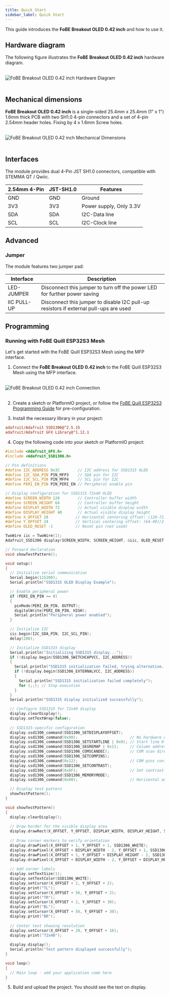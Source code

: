 ```yaml
---
title: Quick Start
sidebar_label: Quick Start
---
```


This guide introduces the **FoBE Breakout OLED 0.42 inch** and how to use it.

## Hardware diagram

The following figure illustrates the **FoBE Breakout OLED 0.42 inch** hardware diagram.

<br/>
<div style={{ textAlign: 'center' }}>
  <img src="/img/products/f2203-r1a.digram.png" alt="FoBE Breakout OLED 0.42 inch Hardware Diagram" style={{ width: '80%', height: 'auto' }} />
</div>
<br/>

## Mechanical dimensions

**FoBE Breakout OLED 0.42 inch** is a single-sided 25.4mm x 25.4mm (1" x 1") 1.6mm thick PCB with two SH1.0 4-pin connectors and a set of 4-pin 2.54mm header holes. Fixing by 4 x 1.6mm Screw holes.

<br/>
<div style={{ textAlign: 'center' }}>
  <img src="/img/products/f2203-r1a.dimensions.png" alt="FoBE Breakout OLED 0.42 inch Mechanical Dimensions" style={{ width: '80%', height: 'auto' }} />
</div>
<br/>

## Interfaces

The module provides dual 4-Pin JST SH1.0 connectors, compatible with STEMMA QT / Qwiic.

|2.54mm 4-Pin |JST-SH1.0 |Features |
|-----------------------|--------|---------|
|GND |GND |Ground |
|3V3 |3V3 |Power supply, Only 3.3V |
|SDA |SDA |I2C-Data line |
|SCL |SCL |I2C-Clock line |

## Advanced

### Jumper

The module features two jumper pad:

|Interface |Description |
|-------------------------------|---------|
|LED-JUMPER |Disconnect this jumper to turn off the power LED for further power saving |
|IIC PULL-UP |Disconnect this jumper to disable I2C pull-up resistors if external pull-ups are used |

## Programming

### Running with FoBE Quill ESP32S3 Mesh

Let's get started with the FoBE Quill ESP32S3 Mesh using the MFP interface.

1. Connect the **FoBE Breakout OLED 0.42 inch** to the FoBE Quill ESP32S3 Mesh using the MFP interface.
<br/>
<div style={{ textAlign: 'center' }}>
  <img src="/img/products/breakout-debugger-connection.png" alt="FoBE Breakout OLED 0.42 inch Connection" style={{ width: '80%', height: 'auto' }} />
</div>
<br/>

2. Create a sketch or PlatformIO project, or follow the [FoBE Quill ESP32S3 Programming Guide](/product/f1102/programming) for pre-configuration.

3. Install the necessary library in your project:
```ini
adafruit/Adafruit SSD1306@^2.5.15
adafruit/Adafruit GFX Library@^1.12.1
```

4. Copy the following code into your sketch or PlatformIO project:
```cpp
#include <Adafruit_GFX.h>
#include <Adafruit_SSD1306.h>

// Pin definitions
#define I2C_ADDRESS 0x3C        // I2C address for SSD1315 OLED
#define I2C_SDA_PIN PIN_MFP3    // SDA pin for I2C
#define I2C_SCL_PIN PIN_MFP4    // SCL pin for I2C
#define PERI_EN_PIN PIN_PERI_EN // Peripheral enable pin

// Display configuration for SSD1315 72x40 OLED
#define SCREEN_WIDTH 128        // Controller buffer width
#define SCREEN_HEIGHT 64        // Controller buffer height
#define DISPLAY_WIDTH 72        // Actual visible display width
#define DISPLAY_HEIGHT 40       // Actual visible display height
#define X_OFFSET 28            // Horizontal centering offset: (128-72)/2
#define Y_OFFSET 24            // Vertical centering offset: (64-40)/2 + 12
#define OLED_RESET -1          // Reset pin (not used)

TwoWire iic = TwoWire(1);
Adafruit_SSD1306 display(SCREEN_WIDTH, SCREEN_HEIGHT, &iic, OLED_RESET);

// Forward declaration
void showTestPattern();

void setup()
{
  // Initialize serial communication
  Serial.begin(115200);
  Serial.println("SSD1315 OLED Display Example");

  // Enable peripheral power
  if (PERI_EN_PIN >= 0)
  {
    pinMode(PERI_EN_PIN, OUTPUT);
    digitalWrite(PERI_EN_PIN, HIGH);
    Serial.println("Peripheral power enabled");
  }

  // Initialize I2C
  iic.begin(I2C_SDA_PIN, I2C_SCL_PIN);
  delay(200);

  // Initialize SSD1315 display
  Serial.println("Initializing SSD1315 display...");
  if (!display.begin(SSD1306_SWITCHCAPVCC, I2C_ADDRESS))
  {
    Serial.println("SSD1315 initialization failed, trying alternative...");
    if (!display.begin(SSD1306_EXTERNALVCC, I2C_ADDRESS))
    {
      Serial.println("SSD1315 initialization failed completely");
      for (;;); // Stop execution
    }
  }
  Serial.println("SSD1315 display initialized successfully");

  // Configure SSD1315 for 72x40 display
  display.clearDisplay();
  display.setTextWrap(false);
  
  // SSD1315-specific configuration
  display.ssd1306_command(SSD1306_SETDISPLAYOFFSET);
  display.ssd1306_command(0x00);                       // No hardware offset
  display.ssd1306_command(SSD1306_SETSTARTLINE | 0x0); // Start line 0
  display.ssd1306_command(SSD1306_SEGREMAP | 0x1);     // Column address remapping
  display.ssd1306_command(SSD1306_COMSCANDEC);         // COM scan direction
  display.ssd1306_command(SSD1306_SETCOMPINS);
  display.ssd1306_command(0x12);                       // COM pins configuration for 72x40
  display.ssd1306_command(SSD1306_SETCONTRAST);
  display.ssd1306_command(0x8F);                       // Set contrast
  display.ssd1306_command(SSD1306_MEMORYMODE);
  display.ssd1306_command(0x00);                       // Horizontal addressing mode

  // Display test pattern
  showTestPattern();
}

void showTestPattern()
{
  display.clearDisplay();
  
  // Draw border for the visible display area
  display.drawRect(X_OFFSET, Y_OFFSET, DISPLAY_WIDTH, DISPLAY_HEIGHT, SSD1306_WHITE);
  
  // Draw corner markers to verify orientation
  display.drawPixel(X_OFFSET + 1, Y_OFFSET + 1, SSD1306_WHITE);           // Top-left
  display.drawPixel(X_OFFSET + DISPLAY_WIDTH - 2, Y_OFFSET + 1, SSD1306_WHITE);    // Top-right  
  display.drawPixel(X_OFFSET + 1, Y_OFFSET + DISPLAY_HEIGHT - 2, SSD1306_WHITE);  // Bottom-left
  display.drawPixel(X_OFFSET + DISPLAY_WIDTH - 2, Y_OFFSET + DISPLAY_HEIGHT - 2, SSD1306_WHITE); // Bottom-right
  
  // Add corner labels
  display.setTextSize(1);
  display.setTextColor(SSD1306_WHITE);
  display.setCursor(X_OFFSET + 2, Y_OFFSET + 2);
  display.print("TL");
  display.setCursor(X_OFFSET + 56, Y_OFFSET + 2);
  display.print("TR");
  display.setCursor(X_OFFSET + 2, Y_OFFSET + 30);
  display.print("BL");
  display.setCursor(X_OFFSET + 56, Y_OFFSET + 30);
  display.print("BR");
  
  // Center text showing resolution
  display.setCursor(X_OFFSET + 20, Y_OFFSET + 16);
  display.print("72x40");
  
  display.display();
  Serial.println("Test pattern displayed successfully");
}

void loop()
{
  // Main loop - add your application code here
}
```
5. Build and upload the project. You should see the text on display.